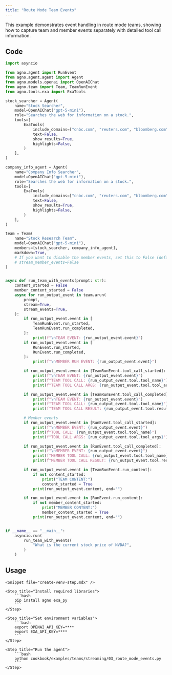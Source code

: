 ```yaml
---
title: "Route Mode Team Events"
---
```


This example demonstrates event handling in route mode teams, showing how to capture team and member events separately with detailed tool call information.

## Code

```python cookbook/examples/teams/streaming/03_route_mode_events.py
import asyncio

from agno.agent import RunEvent
from agno.agent.agent import Agent
from agno.models.openai import OpenAIChat
from agno.team import Team, TeamRunEvent
from agno.tools.exa import ExaTools

stock_searcher = Agent(
    name="Stock Searcher",
    model=OpenAIChat("gpt-5-mini"),
    role="Searches the web for information on a stock.",
    tools=[
        ExaTools(
            include_domains=["cnbc.com", "reuters.com", "bloomberg.com", "wsj.com"],
            text=False,
            show_results=True,
            highlights=False,
        )
    ],
)

company_info_agent = Agent(
    name="Company Info Searcher",
    model=OpenAIChat("gpt-5-mini"),
    role="Searches the web for information on a stock.",
    tools=[
        ExaTools(
            include_domains=["cnbc.com", "reuters.com", "bloomberg.com", "wsj.com"],
            text=False,
            show_results=True,
            highlights=False,
        )
    ],
)

team = Team(
    name="Stock Research Team",
    model=OpenAIChat("gpt-5-mini"),
    members=[stock_searcher, company_info_agent],
    markdown=True,
    # If you want to disable the member events, set this to False (default is True)
    # stream_member_events=False
)


async def run_team_with_events(prompt: str):
    content_started = False
    member_content_started = False
    async for run_output_event in team.arun(
        prompt,
        stream=True,
        stream_events=True,
    ):
        if run_output_event.event in [
            TeamRunEvent.run_started,
            TeamRunEvent.run_completed,
        ]:
            print(f"\nTEAM EVENT: {run_output_event.event}")
        if run_output_event.event in [
            RunEvent.run_started,
            RunEvent.run_completed,
        ]:
            print(f"\nMEMBER RUN EVENT: {run_output_event.event}")

        if run_output_event.event in [TeamRunEvent.tool_call_started]:
            print(f"\nTEAM EVENT: {run_output_event.event}")
            print(f"TEAM TOOL CALL: {run_output_event.tool.tool_name}")
            print(f"TEAM TOOL CALL ARGS: {run_output_event.tool.tool_args}")

        if run_output_event.event in [TeamRunEvent.tool_call_completed]:
            print(f"\nTEAM EVENT: {run_output_event.event}")
            print(f"TEAM TOOL CALL: {run_output_event.tool.tool_name}")
            print(f"TEAM TOOL CALL RESULT: {run_output_event.tool.result}")

        # Member events
        if run_output_event.event in [RunEvent.tool_call_started]:
            print(f"\nMEMBER EVENT: {run_output_event.event}")
            print(f"TOOL CALL: {run_output_event.tool.tool_name}")
            print(f"TOOL CALL ARGS: {run_output_event.tool.tool_args}")

        if run_output_event.event in [RunEvent.tool_call_completed]:
            print(f"\nMEMBER EVENT: {run_output_event.event}")
            print(f"MEMBER TOOL CALL: {run_output_event.tool.tool_name}")
            print(f"MEMBER TOOL CALL RESULT: {run_output_event.tool.result}")

        if run_output_event.event in [TeamRunEvent.run_content]:
            if not content_started:
                print("TEAM CONTENT:")
                content_started = True
            print(run_output_event.content, end="")

        if run_output_event.event in [RunEvent.run_content]:
            if not member_content_started:
                print("MEMBER CONTENT:")
                member_content_started = True
            print(run_output_event.content, end="")


if __name__ == "__main__":
    asyncio.run(
        run_team_with_events(
            "What is the current stock price of NVDA?",
        )
    )
```

## Usage

<Steps>

    <Snippet file="create-venv-step.mdx" />

    <Step title="Install required libraries">
        ```bash
        pip install agno exa_py
        ```
    </Step>

    <Step title="Set environment variables">
        ```bash
        export OPENAI_API_KEY=****
        export EXA_API_KEY=****
        ```
    </Step>

    <Step title="Run the agent">
        ```bash
        python cookbook/examples/teams/streaming/03_route_mode_events.py
        ```
    </Step>

</Steps>